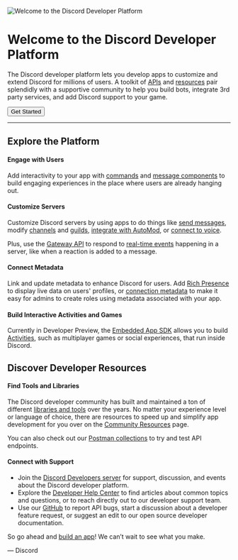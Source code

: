 
![Welcome to the Discord Developer Platform](/images/docs-header.svg)

# Welcome to the Discord Developer Platform

The Discord developer platform lets you develop apps to customize and extend Discord for millions of users. A toolkit of [APIs](/docs/Reference/) and [resources](/docs/topics/Community_Resources) pair splendidly with a supportive community to help you build bots, integrate 3rd party services, and add Discord support to your game.

<Button href="https://discord.com/developers/docs/getting-started" color="brand">Get Started</Button>

---

## Explore the Platform

#### Engage with Users

Add interactivity to your app with [commands](/docs/interactions/Application_Commands) and [message components](/docs/interactions/Message_Components) to build engaging experiences in the place where users are already hanging out.

#### Customize Servers

Customize Discord servers by using apps to do things like [send messages](/docs/resources/Channel#create-message), modify [channels](/docs/resources/Channel) and [guilds](/docs/resources/Guild), [integrate with AutoMod](/docs/resources/Auto_Moderation), or [connect to voice](/docs/topics/Voice_Connections).

Plus, use the [Gateway API](/docs/topics/Gateway) to respond to [real-time events](/docs/topics/Gateway_Events#receive-events) happening in a server, like when a reaction is added to a message.

#### Connect Metadata

Link and update metadata to enhance Discord for users. Add [Rich Presence](/docs/game_sdk/Activities) to display live data on users' profiles, or [connection metadata](/docs/resources/Application_Role_Connection_Metadata) to make it easy for admins to create roles using metadata associated with your app.

#### Build Interactive Activities and Games

Currently in Developer Preview, the [Embedded App SDK](/docs/developer_tools/Embedded_App_SDK) allows you to build [Activities](/docs/activities/Overview), such as multiplayer games or social experiences, that run inside Discord.

## Discover Developer Resources

#### Find Tools and Libraries

The Discord developer community has built and maintained a ton of different [libraries and tools](/docs/topics/Community_Resources#libraries) over the years. No matter your experience level or language of choice, there are resources to speed up and simplify app development for you over on the [Community Resources](/docs/topics/Community_Resources) page.

You can also check out our [Postman collections](https://www.postman.com/discord-api) to try and test API endpoints.

#### Connect with Support

- Join the [Discord Developers server](https://discord.gg/discord-developers) for support, discussion, and events about the Discord developer platform.
- Explore the [Developer Help Center](https://support-dev.discord.com/hc) to find articles about common topics and questions, or to reach directly out to our developer support team.
- Use our [GitHub](https://github.com/discord/discord-api-docs) to report API bugs, start a discussion about a developer feature request, or suggest an edit to our open source developer documentation.

So go ahead and [build an app](https://discord.com/developers/applications)! We can’t wait to see what you make.

— Discord